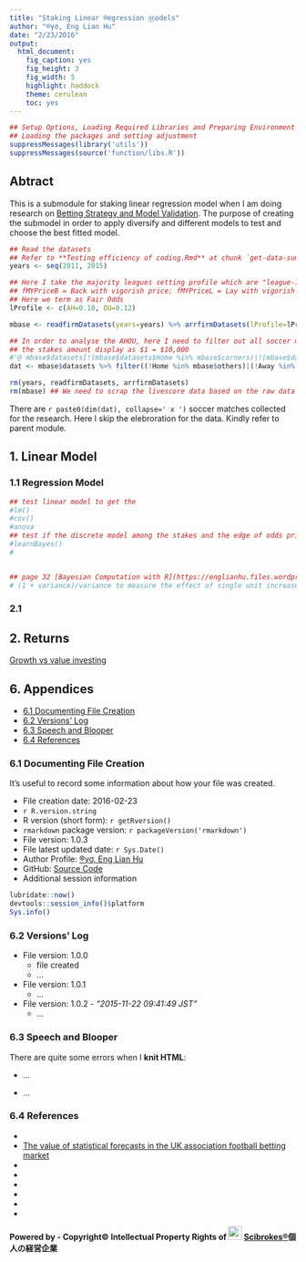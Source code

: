 ```yaml
---
title: "Staking Linear ®egression Ⓜodels"
author: "®γσ, Eng Lian Hu"
date: "2/23/2016"
output:
  html_document:
    fig_caption: yes
    fig_height: 3
    fig_width: 5
    highlight: haddock
    theme: cerulean
    toc: yes
---
```


```r
## Setup Options, Loading Required Libraries and Preparing Environment
## Loading the packages and setting adjustment
suppressMessages(library('utils'))
suppressMessages(source('function/libs.R'))
```



## Abtract

  This is a submodule for staking linear regression model when I am doing research on [Betting Strategy and Model Validation](https://rpubs.com/englianhu/Betting-Strategy-and-Model-Validation). The purpose of creating the submodel in order to apply diversify and different models to test and choose the best fitted model.

```r
## Read the datasets
## Refer to **Testing efficiency of coding.Rmd** at chunk `get-data-summary-table-2.1`
years <- seq(2011, 2015)

## Here I take the majority leagues setting profile which are "league-10-12"
## fMYPriceB = Back with vigorish price; fMYPriceL = Lay with vigorish price
## Here we term as Fair Odds
lProfile <- c(AH=0.10, OU=0.12)

mbase <- readfirmDatasets(years=years) %>% arrfirmDatasets(lProfile=lProfile)

## In order to analyse the AHOU, here I need to filter out all soccer matches other than AHOU. (For example : Corners, Total League Goals etc.)
## the stakes amount display as $1 = $10,000
#'@ mbase$datasets[!(mbase$datasets$Home %in% mbase$corners)|!(mbase$datasets$Away %in% mbase$corners),]
dat <- mbase$datasets %>% filter((!Home %in% mbase$others)|(!Away %in% mbase$others)) %>% mutate(Stakes=Stakes/10000, Return=Return/10000, PL=PL/10000)

rm(years, readfirmDatasets, arrfirmDatasets)
rm(mbase) ## We need to scrap the livescore data based on the raw data mbase without filter, but this is not the point in this research paper.
```

  There are `r paste0(dim(dat), collapse=' x ')` soccer matches collected for the research. Here I skip the elebroration for the data. Kindly refer to parent module.



## 1. Linear Model

### 1.1 Regression Model

  
```r
## test linear model to get the 
#lm()
#cov()
#anova
## test if the discrete model among the stakes and the edge of odds price.
#learnBayes()
#


## page 32 [Bayesian Computation with R](https://englianhu.files.wordpress.com/2016/03/bayesian-computation-with-r-2nd-edition.pdf)
# (1 + variance)/variance to measure the effect of single unit increase/decrease in variance
```





### 2.1



## 2. Returns

[Growth vs value investing](https://www.fidelity.com/learning-center/investment-products/mutual-funds/growth-vs-value-investing)




## 6. Appendices

  * [6.1 Documenting File Creation]
  * [6.2 Versions' Log]
  * [6.3 Speech and Blooper]
  * [6.4 References]

  
### 6.1 Documenting File Creation

  It's useful to record some information about how your file was created.
  
  * File creation date: 2016-02-23
  * `r R.version.string`
  * R version (short form): `r getRversion()`
  * `rmarkdown` package version: `r packageVersion('rmarkdown')`
  * File version: 1.0.3
  * File latest updated date: `r Sys.Date()`
  * Author Profile: [®γσ, Eng Lian Hu](https://rpubs.com/englianhu/ryoeng)
  * GitHub: [Source Code](https://github.com/Scibrokes/Betting-Strategy-and-Model-Validation)
  * Additional session information
  
```r
lubridate::now()
devtools::session_info()$platform
Sys.info()
```


### 6.2 Versions' Log
  
  - File version: 1.0.0
    - file created
    - ...
  - File version: 1.0.1
    - ...
  - File version: 1.0.2 - *"2015-11-22 09:41:49 JST"*
    - ...


### 6.3 Speech and Blooper

  There are quite some errors when I **knit HTML**:
  
  * ...

  * ...


### 6.4 References

  * 
  * [The value of statistical forecasts in the UK association football betting market](http://www.sciencedirect.com/science/article/pii/S016920700400010X)
  * 
  * 
  * 
  * 
  * 
  * 

**Powered by - Copyright© Intellectual Property Rights of <img src='figure/oda-army.jpg' width='24'> [Scibrokes®](http://www.scibrokes.com)個人の経営企業**

  
